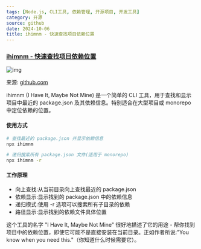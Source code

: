 ```yaml
---
tags: [Node.js, CLI工具, 依赖管理, 开源项目, 开发工具]
category: 开源
source: github
date: 2024-10-06
title: ihimnm - 快速查找项目依赖位置
---
```


### [ihimnm - 快速查找项目依赖位置](https://github.com/bluwy/ihimnm)

![img](https://img.mengpeng.tech/i/2024/12/05/6751937e72f69.webp)

来源: [github.com](https://github.com/bluwy/ihimnm)

ihimnm (I Have It, Maybe Not Mine) 是一个简单的 CLI 工具，用于查找和显示项目中最近的 package.json 及其依赖信息。特别适合在大型项目或 monorepo 中定位依赖的位置。

#### 使用方式
```bash
# 查找最近的 package.json 并显示依赖信息
npx ihimnm

# 递归搜索所有 package.json 文件(适用于 monorepo)
npx ihimnm -r
```

#### 工作原理
- 向上查找:从当前目录向上查找最近的 package.json
- 依赖显示:显示找到的 package.json 中的依赖信息
- 递归模式:使用 -r 选项可以搜索所有子目录的依赖
- 路径显示:显示找到的依赖文件具体位置

这个工具的名字 "I Have It, Maybe Not Mine" 很好地描述了它的用途 - 帮你找到项目中的依赖位置，即使它可能不是直接安装在当前目录。正如作者所说:"You know when you need this."（你知道什么时候需要它）。